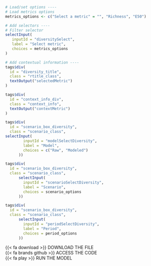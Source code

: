 ::: {.tabdiv}

```r
# Load/set options ----
# Load metrics options
metrics_options <- c("Select a metric" = "", "Richness", "E50")

# Add selectors ----
# Filter selector
selectInput(
   inputId = "diversitySelect",
   label = "Select metric", 
   choices = metrics_options
)

# Add contextual information ----
tags$div(
  id = "diversity_title",
  class = "rtitle_class",
  textOutput("selectedMetric")
)

tags$div(
  id = "context_info_div",
  class = "context_info",
  textOutput("contextMetric")
)
```

<div class="bottom-container"> 
::: {.grid .gridaltsm}

::: {.g-col-5}
```r
tags$div(
  id = "scenario_box_diversity",
  class = "scenario_class",
selectInput(
        inputId = "modelSelectDiversity",
        label = "Model",
        choices = c("Raw", "Modeled")
      ))
```
:::

::: {.g-col-4}
```r
tags$div(
  id = "scenario_box_diversity",
  class = "scenario_class",
      selectInput(
        inputId = "scenarioSelectDiversity",
        label = "Scenario",
        choices = scenario_options
      ))
```

:::

::: {.g-col-3}
```r
tags$div(
  id = "scenario_box_diversity",
  class = "scenario_class",
      selectInput(
        inputId = "periodSelectDiversity",
        label = "Period",
        choices = period_options
      ))
```

:::

:::
</div>

<div class="context-icons">

<div class="context-icons-box" onclick="location.href='https://obis.org';">{{< fa download >}} DOWNLOAD THE FILE</div>

<div class="context-icons-box" onclick="location.href='https://obis.org';">{{< fa brands github >}} ACCESS THE CODE</div>

<div class="context-icons-box" onclick="location.href='https://obis.org';">{{< fa play >}} RUN THE MODEL</div>

</div>

:::